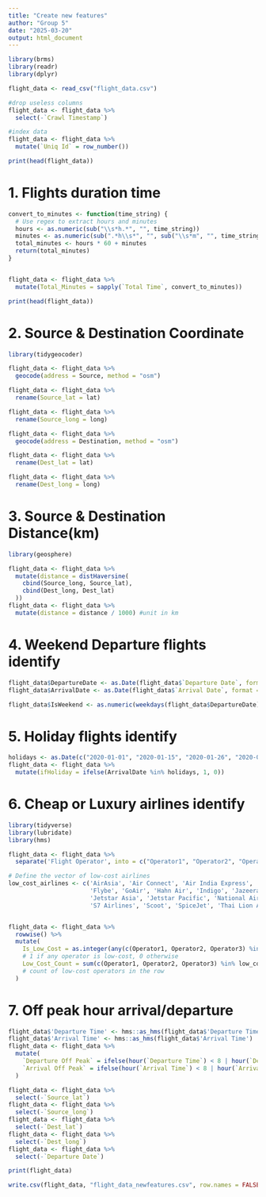 ```yaml
---
title: "Create new features"
author: "Group 5"
date: "2025-03-20"
output: html_document
---
```


```r
library(brms) 
library(readr)
library(dplyr)

```

```r
flight_data <- read_csv("flight_data.csv")

#drop useless columns
flight_data <- flight_data %>%
  select(-`Crawl Timestamp`)

#index data
flight_data <- flight_data %>%
  mutate(`Uniq Id` = row_number())

print(head(flight_data))
```

# 1. Flights duration time
```r
convert_to_minutes <- function(time_string) {
  # Use regex to extract hours and minutes
  hours <- as.numeric(sub("\\s*h.*", "", time_string)) 
  minutes <- as.numeric(sub(".*h\\s*", "", sub("\\s*m", "", time_string))) 
  total_minutes <- hours * 60 + minutes
  return(total_minutes)
}


flight_data <- flight_data %>%
  mutate(Total_Minutes = sapply(`Total Time`, convert_to_minutes))

print(head(flight_data))
```

# 2. Source & Destination Coordinate
```r
library(tidygeocoder)

flight_data <- flight_data %>%
  geocode(address = Source, method = "osm")

flight_data <- flight_data %>%
  rename(Source_lat = lat)

flight_data <- flight_data %>%
  rename(Source_long = long)

flight_data <- flight_data %>%
  geocode(address = Destination, method = "osm")

flight_data <- flight_data %>%
  rename(Dest_lat = lat)

flight_data <- flight_data %>%
  rename(Dest_long = long)
```
# 3. Source & Destination Distance(km)
```r
library(geosphere)

flight_data <- flight_data %>%
  mutate(distance = distHaversine(
    cbind(Source_long, Source_lat),  
    cbind(Dest_long, Dest_lat)       
  ))
flight_data <- flight_data %>%
  mutate(distance = distance / 1000) #unit in km 

```


# 4. Weekend Departure flights identify
```r
flight_data$DepartureDate <- as.Date(flight_data$`Departure Date`, format = "%d%b%y")
flight_data$ArrivalDate <- as.Date(flight_data$`Arrival Date`, format = "%d%b%y")

flight_data$IsWeekend <- as.numeric(weekdays(flight_data$DepartureDate) %in% c("Friday", "Saturday", "Sunday"))

```

# 5. Holiday flights identify
```r
holidays <- as.Date(c("2020-01-01", "2020-01-15", "2020-01-26", "2020-02-21"))
flight_data <- flight_data %>%
  mutate(ifHoliday = ifelse(ArrivalDate %in% holidays, 1, 0))
```

# 6. Cheap or Luxury airlines identify
```r
library(tidyverse)
library(lubridate)
library(hms)

flight_data <- flight_data %>%
  separate('Flight Operator', into = c("Operator1", "Operator2", "Operator3"), sep = "\\|", remove = FALSE, extra = "merge", fill = "right")

# Define the vector of low-cost airlines
low_cost_airlines <- c('AirAsia', 'Air Connect', 'Air India Express', 'AirArabia', 'Eurowings', 'FlyDubai', 
                       'Flybe', 'GoAir', 'Hahn Air', 'Indigo', 'Jazeera Airways', 'Jeju Air', 'Jetstar Airways', 
                       'Jetstar Asia', 'Jetstar Pacific', 'National Air Services', 'Onur Air', 'Pegasus Airlines', 
                       'S7 Airlines', 'Scoot', 'SpiceJet', 'Thai Lion Air', 'Thai Smile', 'Trujet', 'WestJet Airlines')


flight_data <- flight_data %>%
  rowwise() %>%
  mutate(
    Is_Low_Cost = as.integer(any(c(Operator1, Operator2, Operator3) %in% low_cost_airlines)),  
    # 1 if any operator is low-cost, 0 otherwise
    Low_Cost_Count = sum(c(Operator1, Operator2, Operator3) %in% low_cost_airlines)  
    # count of low-cost operators in the row
  )

```

# 7. Off peak hour arrival/departure
```r
flight_data$'Departure Time' <- hms::as_hms(flight_data$'Departure Time')
flight_data$'Arrival Time' <- hms::as_hms(flight_data$'Arrival Time')
flight_data <- flight_data %>%
  mutate(
    `Departure Off Peak` = ifelse(hour(`Departure Time`) < 8 | hour(`Departure Time`) > 21, 1, 0),
    `Arrival Off Peak` = ifelse(hour(`Arrival Time`) < 8 | hour(`Arrival Time`) > 21, 1, 0)
  )
```

```r
flight_data <- flight_data %>%
  select(-`Source_lat`)
flight_data <- flight_data %>%
  select(-`Source_long`)
flight_data <- flight_data %>%
  select(-`Dest_lat`)
flight_data <- flight_data %>%
  select(-`Dest_long`)
flight_data <- flight_data %>%
  select(-`Departure Date`)
```


```r
print(flight_data)
```

```r
write.csv(flight_data, "flight_data_newfeatures.csv", row.names = FALSE)
```

